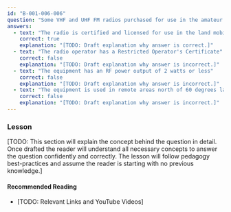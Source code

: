 ```yaml
---
id: "B-001-006-006"
question: "Some VHF and UHF FM radios purchased for use in the amateur radio service can also be programmed to communicate on frequencies used for the land mobile service. Under what conditions is this permissible?"
answers:
  - text: "The radio is certified and licensed for use in the land mobile service"
    correct: true
    explanation: "[TODO: Draft explanation why answer is correct.]"
  - text: "The radio operator has a Restricted Operator's Certificate"
    correct: false
    explanation: "[TODO: Draft explanation why answer is incorrect.]"
  - text: "The equipment has an RF power output of 2 watts or less"
    correct: false
    explanation: "[TODO: Draft explanation why answer is incorrect.]"
  - text: "The equipment is used in remote areas north of 60 degrees latitude"
    correct: false
    explanation: "[TODO: Draft explanation why answer is incorrect.]"
---
```


### Lesson

[TODO: This section will explain the concept behind the question in detail. Once drafted the reader will understand all necessary concepts to answer the question confidently and correctly. The lesson will follow pedagogy best-practices and assume the reader is starting with no previous knowledge.]

#### Recommended Reading

- [TODO: Relevant Links and YouTube Videos]
